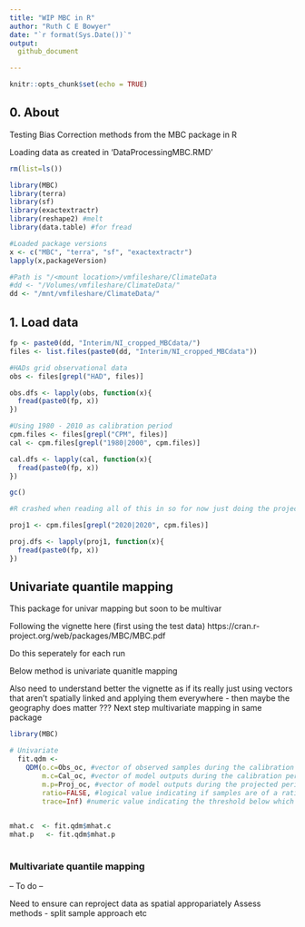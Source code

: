 ```yaml
---
title: "WIP MBC in R"
author: "Ruth C E Bowyer"
date: "`r format(Sys.Date())`"
output:
  github_document

---
```


```r
knitr::opts_chunk$set(echo = TRUE)
```


## 0. About

Testing Bias Correction methods from the MBC package in R

Loading data as created in 'DataProcessingMBC.RMD' 

```r
rm(list=ls())

library(MBC)
library(terra)
library(sf)
library(exactextractr)
library(reshape2) #melt
library(data.table) #for fread

#Loaded package versions
x <- c("MBC", "terra", "sf", "exactextractr")
lapply(x,packageVersion)

#Path is "/<mount location>/vmfileshare/ClimateData
#dd <- "/Volumes/vmfileshare/ClimateData/"
dd <- "/mnt/vmfileshare/ClimateData/"
```
## 1. Load data
```r

fp <- paste0(dd, "Interim/NI_cropped_MBCdata/")
files <- list.files(paste0(dd, "Interim/NI_cropped_MBCdata"))

#HADs grid observational data
obs <- files[grepl("HAD", files)]

obs.dfs <- lapply(obs, function(x){
  fread(paste0(fp, x))
})

#Using 1980 - 2010 as calibration period
cpm.files <- files[grepl("CPM", files)]
cal <- cpm.files[grepl("1980|2000", cpm.files)]

cal.dfs <- lapply(cal, function(x){
  fread(paste0(fp, x))
})

gc()
```

```r
#R crashed when reading all of this in so for now just doing the projections for the next few decades 

proj1 <- cpm.files[grepl("2020|2020", cpm.files)]

proj.dfs <- lapply(proj1, function(x){
  fread(paste0(fp, x))
})


```


## Univariate quantile mapping

This package for univar mapping but soon to be multivar

Following the vignette here (first using the test data) https://cran.r-project.org/web/packages/MBC/MBC.pdf 

Do this seperately for each run

Below method is univariate quanitle mapping


Also need to understand better the vignette as if its really just using vectors that aren't spatially linked and applying them everywhere - then maybe the geography does matter ??? 
Next step multivariate mapping in same package 

```r
library(MBC)

# Univariate
  fit.qdm <- 
    QDM(o.c=Obs_oc, #vector of observed samples during the calibration period.
        m.c=Cal_oc, #vector of model outputs during the calibration period.
        m.p=Proj_oc, #vector of model outputs during the projected period.
        ratio=FALSE, #logical value indicating if samples are of a ratio quantity (e.g., precipitation) -- false as is temp
        trace=Inf) #numeric value indicating the threshold below which values of a ratio quantity (e.g., ratio=TRUE) should be considered exact zeros. -- need to read up on this 

  
mhat.c  <- fit.qdm$mhat.c
mhat.p   <- fit.qdm$mhat.p  
  
```




### Multivariate quantile mapping 

-- To do -- 

Need to ensure can reproject data as spatial appropariately 
Assess methods - split sample approach etc